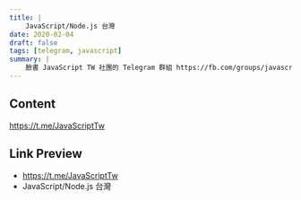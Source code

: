 ```yaml
---
title: |
    JavaScript/Node.js 台灣
date: 2020-02-04
draft: false
tags: [telegram, javascript]
summary: |
    臉書 JavaScript TW 社團的 Telegram 群組 https://fb.com/groups/javascript.tw/ 討論主題為 JavaScript/ECMAScript 及其衍生物
---
```


## Content

https://t.me/JavaScriptTw

## Link Preview

- https://t.me/JavaScriptTw
- JavaScript/Node.js 台灣
